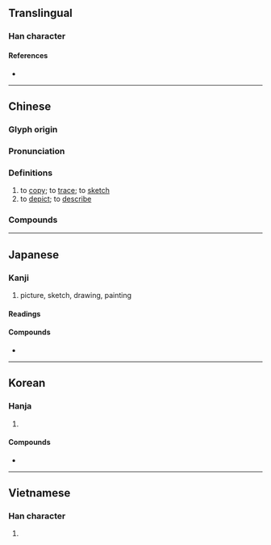 {{also|猫}}
{{character info}}
==Translingual==

===Han character===
{{Han char|rn=64|rad=手|as=08|sn=11|four=54060|canj=QTW|ids=⿰扌苗}}

====References====
* {{Han ref|kx=0441.170|dkj=12339|dj=0792.130|hdz=31892.030|uh=63CF|ud=25551|bh=B479|bd=46201}}

----

==Chinese==
{{zh-forms}}

===Glyph origin===
{{Han etym}}

===Pronunciation===
{{zh-pron
|m=miáo
|c=miu4
|h=pfs=
|md=
|mn=biâu/biô
|mn_note=biâu - literary; biô - vernacular
|w=
|mc=y
|oc=y
|cat=v
}}

===Definitions===
{{zh-hanzi}}

# to [[copy]]; to [[trace]]; to [[sketch]]
# to [[depict]]; to [[describe]]

===Compounds===
{{zh-der|平面描跡|斷層掃描|描圖|描述|描寫|描紅|掃描器|描摩|描摸|描黛|描金|描樣兒|描鸞刺鳳|描摹|白描|描寫句|描賠|描眉畫眼|描補|掃描|柳葉描|描繪|花描|點描畫法|輕描淡寫|素描|線描法|筆描|間條掃描|蘭葉描}}

----

==Japanese==

===Kanji===
{{ja-kanji|grade=c|rs=手08}}

# picture, sketch, drawing, painting

====Readings====
{{ja-readings
|goon=みょう
|kanon=びょう
|kun=えが-く, か-く, かき
}}

====Compounds====
* {{ja-r|描く|えがく}}

----

==Korean==

===Hanja===
{{ko-hanja|그리다|그릴|묘}}

# {{hanja form of|묘|[[copy]]}}

====Compounds====
* {{ko-l|묘사|[[description]]; [[depiction]]; [[portrayal]]|描寫}}

----

==Vietnamese==

===Han character===
{{vi-hantu|[[miêu]], [[miều]]|rs=手08}}

# {{rfdef|vi|sort=手08}}